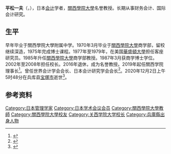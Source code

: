 {{人物信息框
| 姓名     = 平松一夫
| 性别     = 男
| 出生日期 = 1947年8月10日
| 出生地点 = {{JPN}}[[兵库县|兵库县]][[川西市|川西市]]
| 逝世日期 = {{Dda|2020|12|2|1947|8|10}}
| 逝世地点 = {{JPN}}[[兵库县|兵库县]][[宝塚市|宝塚市]]
| 母校     = [[關西學院大學|關西學院大學]]
| 国籍     = {{JPN}}
| 职业     = [[会计|会计]]学者
}}
'''平松一夫'''（{{jpn|j=平松 一夫|hg=ひらまつ かずお|rm=Hiramatsu Kazuo|f=y}}，{{bd|1947年|8月10日|2020年|12月2日|catIdx=Hiramatsu}}），日本[[会计|会计]]学者，[[關西學院大學|關西學院大學]]名誉教授。长期从事财务会计、国际会计研究。

==生平==
早年毕业于關西學院大學附属中学。1970年3月毕业于[[關西學院大學|關西學院大學]]商学部，留校继续深造，1975年完成博士课程。1977年至1979年，在美国[[華盛頓大學|華盛頓大學]]担任客座研究员。1985年升任[[關西學院大學|關西學院大學]]商学部教授。1987年3月获商学博士学位。2002年至2008年担任校长。2016年退休，成为名誉教授。2019年起任關西学院理事长<ref>{{cite web |title=関西学院の新理事長決まる |url=https://www.sankei.com/west/news/190402/wst1904020026-n1.html |publisher=产经新闻 |language=ja |date=2019-04-02 |access-date=2020-12-20 |archive-date=2020-12-04 |archive-url=https://web.archive.org/web/20201204162427/https://www.sankei.com/west/news/190402/wst1904020026-n1.html }}</ref>。曾任世界会计学会会长、日本会计研究学会会长<ref>{{cite web |title=平松一夫さん死去　学校法人関西学院理事長、関西学院大名誉教授、会計学 |url=https://www.tokyo-np.co.jp/article/72542 |publisher=东京新闻 |language=ja |date=2020-12-05 |access-date=2020-12-20 |archive-date=2020-12-04 |archive-url=https://web.archive.org/web/20201204231032/https://www.tokyo-np.co.jp/article/72542/ }}</ref>。2020年12月2日上午5时48分在兵库县[[宝塚市|宝塚市]]逝世<ref>{{cite web |title=おくやみ 学校法人関西学院理事長 平松一夫 |url=https://www.kobe-np.co.jp/news/okuyami/202012/0013913984.shtml |publisher=神户新闻NEXT |language=ja |date=2020-12-04 |access-date=2020-12-20 |archive-date=2021-04-18 |archive-url=https://web.archive.org/web/20210418082425/https://www.kobe-np.co.jp/news/okuyami/202012/0013913984.shtml }}</ref>。

==参考资料==
{{reflist}}

{{start box}}
{{s-edu}}
{{s-before|[[今田寬|今田寬]]}}
{{s-title|[[關西學院大學|關西學院大學]]校长|2002年4月－2008年3月}}
{{s-after|[[杉原左右一|杉原左右一]]}}
{{s-before|[[宮原明|宮原明]]}}
{{s-title|学校法人关西学院理事长|2019年4月－2020年12月}}
{{s-after| }}
{{s-aca}}
{{s-before|[[齋藤静樹|齋藤静樹]]}}
{{s-title|日本会計研究学会会長|2009年9月－2012年9月}}
{{s-after|[[伊藤邦雄|伊藤邦雄]]}}
{{s-off}}
{{s-before|[[安藤英義|安藤英義]]}}
{{s-title|日本[[金融廳|金融廳]]企業会計審議会会長|2017年2月－2019年2月}}
{{s-after|[[德賀芳弘|德賀芳弘]]}}
{{end box}}

{{Authority control}}
{{DEFAULTSORT:Sasaki, Chikara}}
[[Category:日本管理学家|Category:日本管理学家]]
[[Category:日本学术会议会员|Category:日本学术会议会员]]
[[Category:關西學院大學教師|Category:關西學院大學教師]]
[[Category:關西學院大學校友|Category:關西學院大學校友]]
[[Category:关西学院大学校长|Category:关西学院大学校长]]
[[Category:兵庫縣出身人物|Category:兵庫縣出身人物]]